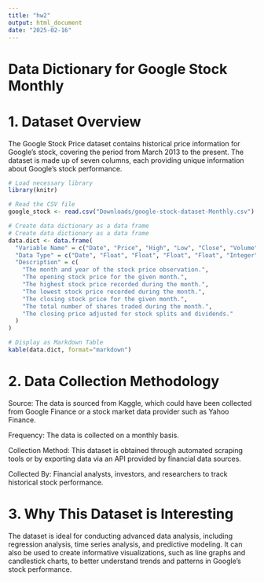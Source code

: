 ```yaml
---
title: "hw2"
output: html_document
date: "2025-02-16"
---
```

# Data Dictionary for Google Stock Monthly

# 1. Dataset Overview
The Google Stock Price dataset contains historical price information for Google's stock, covering the period from March 2013 to the present. The dataset is made up of seven columns, each providing unique information about Google's stock performance.



```r
# Load necessary library
library(knitr)

# Read the CSV file
google_stock <- read.csv("Downloads/google-stock-dataset-Monthly.csv")

# Create data dictionary as a data frame
# Create data dictionary as a data frame
data.dict <- data.frame(
  "Variable Name" = c("Date", "Price", "High", "Low", "Close", "Volume", "Adj Close"),
  "Data Type" = c("Date", "Float", "Float", "Float", "Float", "Integer", "Float"),
  "Description" = c(
    "The month and year of the stock price observation.",
    "The opening stock price for the given month.",
    "The highest stock price recorded during the month.",
    "The lowest stock price recorded during the month.",
    "The closing stock price for the given month.",
    "The total number of shares traded during the month.",
    "The closing price adjusted for stock splits and dividends."
  )
)

# Display as Markdown Table
kable(data.dict, format="markdown")

```
# 2. Data Collection Methodology

Source: The data is sourced from Kaggle, which could have been collected from  Google Finance or a stock market data provider such as Yahoo Finance.  

Frequency: The data is collected on a monthly basis.

Collection Method: This dataset is obtained through automated scraping tools or by exporting data via an API provided by financial data sources.

Collected By: Financial analysts, investors, and researchers to track historical stock performance.

# 3. Why This Dataset is Interesting

The dataset is ideal for conducting advanced data analysis, including regression analysis, time series analysis, and predictive modeling. It can also be used to create informative visualizations, such as line graphs and candlestick charts, to better understand trends and patterns in Google's stock performance.





